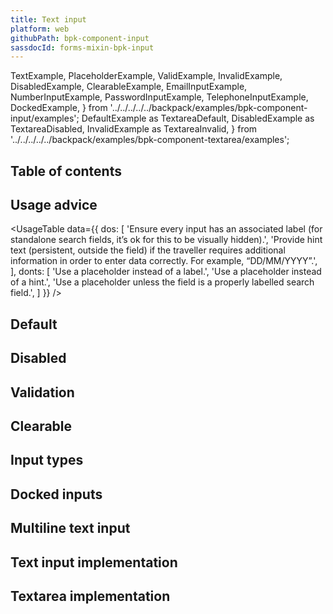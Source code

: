 ```yaml
---
title: Text input
platform: web
githubPath: bpk-component-input
sassdocId: forms-mixin-bpk-input
---
```




  TextExample,
  PlaceholderExample,
  ValidExample,
  InvalidExample,
  DisabledExample,
  ClearableExample,
  EmailInputExample,
  NumberInputExample,
  PasswordInputExample,
  TelephoneInputExample,
  DockedExample,
} from '../../../../../backpack/examples/bpk-component-input/examples';
  DefaultExample as TextareaDefault,
  DisabledExample as TextareaDisabled,
  InvalidExample as TextareaInvalid,
} from '../../../../../backpack/examples/bpk-component-textarea/examples';


## Table of contents

## Usage advice

<UsageTable
  data={{
    dos: [
      'Ensure every input has an associated label (for standalone search fields, it’s ok for this to be visually hidden).',
      'Provide hint text (persistent, outside the field) if the traveller requires additional information in order to enter data correctly. For example, “DD/MM/YYYY”.',
    ],
    donts: [
      'Use a placeholder instead of a label.',
      'Use a placeholder instead of a hint.',
      'Use a placeholder unless the field is a properly labelled search field.',
    ]
  }}
/>

## Default

<PresentationBlock>
  <TextExample />
  <PlaceholderExample />
</PresentationBlock>

## Disabled

<PresentationBlock>
  <DisabledExample />
</PresentationBlock>

## Validation

<PresentationBlock>
  <ValidExample />
  <InvalidExample />
</PresentationBlock>

## Clearable

<PresentationBlock>
  <ClearableExample />
</PresentationBlock>


## Input types

<PresentationBlock>
  <EmailInputExample />
  <NumberInputExample />
  <PasswordInputExample />
  <TelephoneInputExample />
</PresentationBlock>

## Docked inputs

<PresentationBlock>
  <DockedExample />
</PresentationBlock>

## Multiline text input

<PresentationBlock>
  <TextareaDefault />
  <TextareaDisabled />
  <TextareaInvalid />
</PresentationBlock>

## Text input implementation

<TextInputReadme />

## Textarea implementation

<TextareaReadme />
